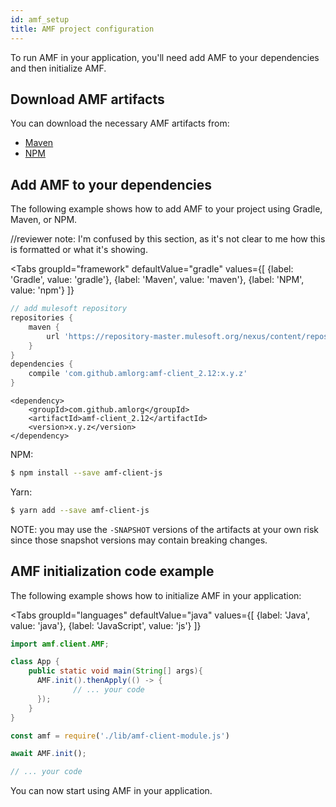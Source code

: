 ```yaml
---
id: amf_setup
title: AMF project configuration
---
```


To run AMF in your application, you'll need add AMF to your dependencies and then initialize AMF. 


## Download AMF artifacts
You can download the necessary AMF artifacts from:
-   [Maven](https://repository-master.mulesoft.org/nexus/content/repositories/releases/com/github/amlorg/)
-   [NPM](https://www.npmjs.com/package/amf-client-js)


## Add AMF to your dependencies
The following example shows how to add AMF to your project using Gradle, Maven, or NPM.

//reviewer note: I'm confused by this section, as it's not clear to me how this is formatted or what it's showing. 


<Tabs
    groupId="framework"
    defaultValue="gradle"
    values={[
        {label: 'Gradle', value: 'gradle'},
        {label: 'Maven', value: 'maven'},
        {label: 'NPM', value: 'npm'}
    ]}
>
<TabItem value="gradle">

```gradle
// add mulesoft repository
repositories {
    maven {
        url 'https://repository-master.mulesoft.org/nexus/content/repositories/releases'
    }
}
dependencies {
    compile 'com.github.amlorg:amf-client_2.12:x.y.z'
}
```

</TabItem>
<TabItem value="maven">

```
<dependency>
    <groupId>com.github.amlorg</groupId>
    <artifactId>amf-client_2.12</artifactId>
    <version>x.y.z</version>
</dependency>
```

</TabItem>
<TabItem value="npm">

NPM:
```bash
$ npm install --save amf-client-js
```

Yarn:
```bash
$ yarn add --save amf-client-js
```


</TabItem>
</Tabs>


NOTE: you may use the `-SNAPSHOT` versions of the artifacts at your own risk since those snapshot versions may contain breaking changes.

## AMF initialization code example

The following example shows how to initialize AMF in your application:

<Tabs
    groupId="languages"
    defaultValue="java"
    values={[
        {label: 'Java', value: 'java'},
        {label: 'JavaScript', value: 'js'}
    ]}
>

<TabItem value="java">

```java
import amf.client.AMF;

class App {
    public static void main(String[] args){
      AMF.init().thenApply(() -> {
              // ... your code
      });
    }
}
```

</TabItem>
<TabItem value="js">

```javascript
const amf = require('./lib/amf-client-module.js')

await AMF.init();

// ... your code
```

</TabItem>
</Tabs>

You can now start using AMF in your application. 
